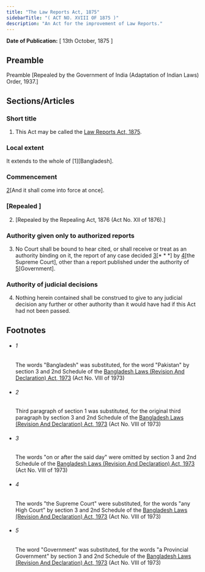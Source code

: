 ```yaml
---
title: "The Law Reports Act, 1875"
sidebarTitle: "( ACT NO. XVIII OF 1875 )"
description: "An Act for the improvement of Law Reports."
---
```


**Date of Publication:** [ 13th October, 1875 ]

## Preamble

Preamble [Repealed by the Government of India (Adaptation of Indian Laws) Order, 1937.]

## Sections/Articles

### Short title

1. This Act may be called the [Law Reports Act, 1875](/act-34.html "Law Reports Act, 1875").

### Local extent

It extends to the whole of [1][Bangladesh].

### Commencement

[2](1)[And it shall come into force at once].

### [Repealed ]

2. [Repealed by the Repealing Act, 1876 (Act No. XII of 1876).]

### Authority given only to authorized reports

3. No Court shall be bound to hear cited, or shall receive or treat as an authority binding on it, the report of any case decided [3](1)[\* \* \*] by [4](2)[the Supreme Court], other than a report published under the authority of [5](3)[Government].

### Authority of judicial decisions

4. Nothing herein contained shall be construed to give to any judicial decision any further or other authority than it would have had if this Act had not been passed.

## Footnotes

- ###### 1

  The words "Bangladesh" was substituted, for the word "Pakistan" by section 3 and 2nd Schedule of the [Bangladesh Laws (Revision And Declaration) Act, 1973](/act-430.html "Bangladesh Laws (Revision And Declaration) Act, 1973") (Act No. VIII of 1973)

- ###### 2

  Third paragraph of section 1 was substituted, for the original third paragraph by section 3 and 2nd Schedule of the [Bangladesh Laws (Revision And Declaration) Act, 1973](/act-430.html "Bangladesh Laws (Revision And Declaration) Act, 1973") (Act No. VIII of 1973)

- ###### 3

  The words "on or after the said day" were omitted by section 3 and 2nd Schedule of the [Bangladesh Laws (Revision And Declaration) Act, 1973](/act-430.html "Bangladesh Laws (Revision And Declaration) Act, 1973") (Act No. VIII of 1973)

- ###### 4

  The words "the Supreme Court" were substituted, for the words "any High Court" by section 3 and 2nd Schedule of the [Bangladesh Laws (Revision And Declaration) Act, 1973](/act-430.html "Bangladesh Laws (Revision And Declaration) Act, 1973") (Act No. VIII of 1973)

- ###### 5

  The word "Government" was substituted, for the words "a Provincial Government" by section 3 and 2nd Schedule of the [Bangladesh Laws (Revision And Declaration) Act, 1973](/act-430.html "Bangladesh Laws (Revision And Declaration) Act, 1973") (Act No. VIII of 1973)
